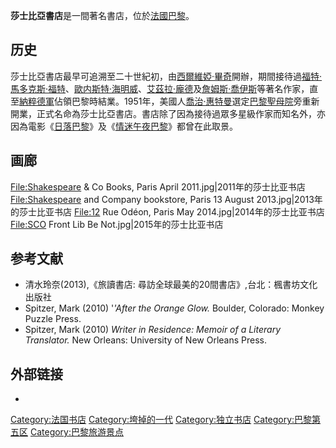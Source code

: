 {{noteTA
|1=zh-hans:西尔维娅·毕奇;zh-hant:雪維兒·畢奇;
}}
{{Infobox Venue
| name             = 莎士比亚书店<br>Shakespeare and Company
| image            = [[File:Shakespeare_and_Company_store_in_Paris.jpg|300px]]
| image_caption    = 2004年的"莎士比亚书店"
| nickname         =
| coordinates      =
| location         = {{FRA}}[[巴黎|巴黎]]
| type             = [[书店|书店]]
| genre            = 
| broke_ground     =
| built            =
| opened           = {{start date and age|1919|11|19|df=yes}}<br>{{start date|1922}}<br>{{start date|1951}}
| renovated        =
| expanded         =
| closed           = 
| demolished       =
| owner            = [[Sylvia_Beach_Whitman|Sylvia Beach Whitman]]
| former_names     =
| seating_type     =
| seating_capacity =
| website          = {{URL|shakespeareandcompany.com}}
}}
'''莎士比亞書店'''是一間著名書店，位於[[法國|法國]][[巴黎|巴黎]]。

==历史==
莎士比亞書店最早可追溯至二十世紀初，由[[西爾維婭·畢奇|西爾維婭·畢奇]]開辦，期間接待過[[福特·馬多克斯·福特|福特·馬多克斯·福特]]、[[歐内斯特·海明威|歐内斯特·海明威]]、[[艾茲拉·龐德|艾茲拉·龐德]]及[[詹姆斯·喬伊斯|詹姆斯·喬伊斯]]等著名作家，直至[[納粹德軍|納粹德軍]]佔領巴黎時結業。1951年，美國人[[喬治·惠特曼|喬治·惠特曼]]選定[[巴黎聖母院|巴黎聖母院]]旁重新開業，正式名命為莎士比亞書店。書店除了因為接待過眾多星級作家而知名外，亦因為電影《[[日落巴黎|日落巴黎]]》及《[[情迷午夜巴黎|情迷午夜巴黎]]》都曾在此取景。

==画廊==
<gallery>
File:Shakespeare & Co Books, Paris April 2011.jpg|2011年的莎士比亚书店
File:Shakespeare and Company bookstore, Paris 13 August 2013.jpg|2013年的莎士比亚书店
File:12 Rue Odéon, Paris May 2014.jpg|2014年的莎士比亚书店
File:SCO Front Lib Be Not.jpg|2015年的莎士比亚书店
</gallery>

==参考文献==
*清水玲奈(2013),《旅讀書店: 尋訪全球最美的20間書店》,台北：楓書坊文化出版社
* Spitzer, Mark (2010) ''''After the Orange Glow.'' Boulder, Colorado: Monkey Puzzle Press.
* Spitzer, Mark (2010) ''Writer in Residence: Memoir of a Literary Translator.'' New Orleans: University of New Orleans Press.

==外部链接==
{{commons category|Shakespeare and Company}}
*{{official website|http://www.shakespeareandcompany.com}}

[[Category:法国书店|Category:法国书店]]
[[Category:垮掉的一代|Category:垮掉的一代]]
[[Category:独立书店|Category:独立书店]]
[[Category:巴黎第五区|Category:巴黎第五区]]
[[Category:巴黎旅游景点|Category:巴黎旅游景点]]